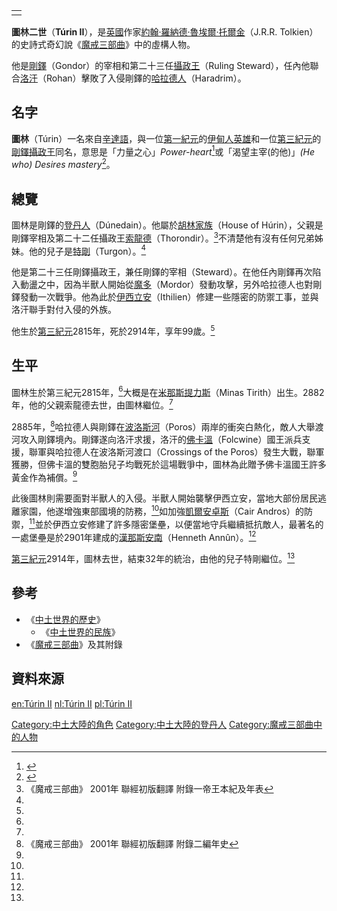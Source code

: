 {|align=right
|-
|{{Tolkienchar |
image_character = |
image_caption = |
Book(s) = 《[[魔戒|魔戒三部曲]]》<br/>《[[中土世界的歷史|中土世界的歷史]]》 |
character_name = 圖林 |
character_alias = |
character_title = [[剛鐸宰相|剛鐸宰相]]<br/>剛鐸攝政王|
character_race = [[人類_(中土大陸)|人類]] [[登丹人|登丹人]] |
character_culture = [[胡林家族|胡林家族]] |
character_gender = 男性|
character_realm = [[剛鐸|剛鐸]] |
character_sub_realm = |
character_lifespan = 第三紀元2815年 - [[第三紀元|第三紀元]]2914年<ref name=autogenerated1>《中土世界的歷史》 Vol.12《中土世界的民族》 "The Heirs of Elendil"</ref> |
character_weapon = | 
}}
|}
'''圖林二世'''（'''Túrin II'''），是[[英國|英國]]作家[[約翰·羅納德·魯埃爾·托爾金|約翰·羅納德·魯埃爾·托爾金]]（J.R.R. Tolkien）的史詩式奇幻說《[[魔戒|魔戒三部曲]]》中的虛構人物。

他是[[剛鐸|剛鐸]]（Gondor）的宰相和第二十三任[[剛鐸攝政王|攝政王]]（Ruling Steward），任內他聯合[[洛汗_(地名)|洛汗]]（Rohan）擊敗了入侵剛鐸的[[哈拉德林人|哈拉德人]]（Haradrim）。

==名字==
'''圖林'''（Túrin）一名來自[[辛達語|辛達語]]，與一位[[第一紀元|第一紀元]]的[[伊甸人|伊甸人]][[圖林·圖倫拔|英雄]]和一位[[第三紀元|第三紀元]]的[[剛鐸|剛鐸]][[圖林一世|攝政王]]同名，意思是「力量之心」''Power-heart''<ref>{{Cite web |url=http://www.tuckborough.net/gondorians.html#Túrin2 |title=Thain's Book: Túrin II |accessdate=2011-11-17 |archive-date=2011-10-16 |archive-url=https://web.archive.org/web/20111016221058/http://www.tuckborough.net/gondorians.html#Túrin2 |dead-url=yes }}</ref>或「渴望主宰(的他)」''(He who) Desires mastery''<ref>{{Cite web |url=http://www.glyphweb.com/arda/t/turin.html |title=Encyclopedia of Arda: Túrin II |accessdate=2011-11-17 |archive-date=2020-10-29 |archive-url=https://web.archive.org/web/20201029020730/http://www.glyphweb.com/arda/t/turin.html |dead-url=no }}</ref>。

==總覽==
圖林是剛鐸的[[登丹人|登丹人]]（Dúnedain）。他屬於[[胡林家族|胡林家族]]（House of Húrin），父親是剛鐸宰相及第二十二任攝政王[[索龍德|索龍德]]（Thorondir）。<ref name=autogenerated2>《魔戒三部曲》 2001年 聯經初版翻譯 附錄一帝王本紀及年表</ref>不清楚他有沒有任何兄弟姊妹。他的兒子是[[特剛_(剛鐸宰相)|特剛]]（Turgon）。<ref name=autogenerated2 />

他是第二十三任剛鐸攝政王，兼任剛鐸的宰相（Steward）。在他任內剛鐸再次陷入動盪之中，因為半獸人開始從[[魔多|魔多]]（Mordor）發動攻擊，另外哈拉德人也對剛鐸發動一次戰爭。他為此於[[伊西立安|伊西立安]]（Ithilien）修建一些隱密的防禦工事，並與洛汗聯手對付入侵的外族。

他生於[[第三紀元|第三紀元]]2815年，死於2914年，享年99歲。<ref name=autogenerated1 />

==生平==
圖林生於第三紀元2815年，<ref name=autogenerated1 />大概是在[[米那斯提力斯|米那斯提力斯]]（Minas Tirith）出生。2882年，他的父親索龍德去世，由圖林繼位。<ref name=autogenerated2 />

2885年，<ref name=autogenerated3>《魔戒三部曲》 2001年 聯經初版翻譯 附錄二編年史</ref>哈拉德人與剛鐸在[[中土大陸河流列表#P|波洛斯河]]（Poros）兩岸的衝突白熱化，敵人大舉渡河攻入剛鐸境內。剛鐸遂向洛汗求援，洛汗的[[佛卡溫|佛卡溫]]（Folcwine）國王派兵支援，聯軍與哈拉德人在波洛斯河渡口（Crossings of the Poros）發生大戰，聯軍獲勝，但佛卡溫的雙胞胎兒子均戰死於這場戰爭中，圖林為此贈予佛卡溫國王許多黃金作為補償。<ref name=autogenerated2 />

此後圖林則需要面對半獸人的入侵。半獸人開始襲擊伊西立安，當地大部份居民逃離家園，他遂增強東部國境的防務，<ref name=autogenerated2 />如加強[[凱爾安卓斯|凱爾安卓斯]]（Cair Andros）的防禦，<ref name=autogenerated1 />並於伊西立安修建了許多隱密堡壘，以便當地守兵繼續抵抗敵人，最著名的一處堡壘是於2901年建成的[[漢那斯安南|漢那斯安南]]（Henneth Annûn）。<ref name=autogenerated3 />

[[第三紀元|第三紀元]]2914年，圖林去世，結束32年的統治，由他的兒子特剛繼位。<ref name=autogenerated2 />

==參考==
*《[[中土世界的歷史|中土世界的歷史]]》
**《[[中土世界的民族|中土世界的民族]]》
*《[[魔戒|魔戒三部曲]]》及其附錄

==資料來源==
{{reflist}}

{{剛鐸宰相及攝政王|[[索龍德|索龍德]]|[[特剛_(剛鐸宰相)|特剛]]|}}

[[Category:中土大陸的角色|Category:中土大陸的角色]]
[[Category:中土大陸的登丹人|Category:中土大陸的登丹人]]
[[Category:魔戒三部曲中的人物|Category:魔戒三部曲中的人物]]

[[en:Túrin_II|en:Túrin II]]
[[nl:Túrin_II|nl:Túrin II]]
[[pl:Túrin_II|pl:Túrin II]]